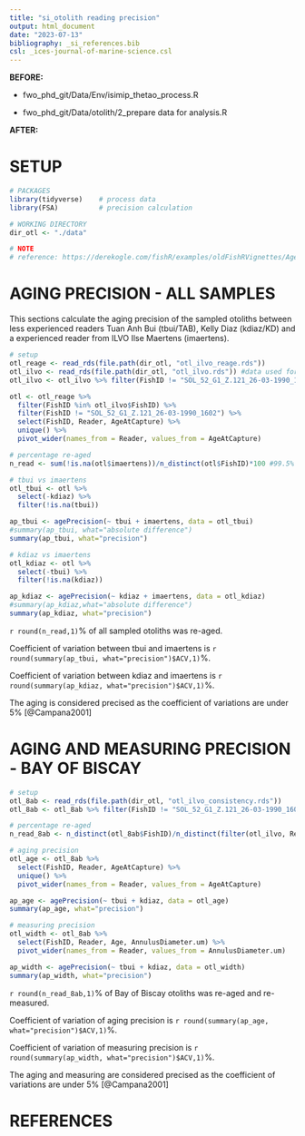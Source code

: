 ```yaml
---
title: "si_otolith reading precision"
output: html_document
date: "2023-07-13"
bibliography: _si_references.bib
csl: _ices-journal-of-marine-science.csl
---
```


**BEFORE:**

-   fwo_phd_git/Data/Env/isimip_thetao_process.R

-   fwo_phd_git/Data/otolith/2_prepare data for analysis.R

**AFTER:**

# SETUP

```r
# PACKAGES
library(tidyverse)    # process data
library(FSA)          # precision calculation

# WORKING DIRECTORY
dir_otl <- "./data"

# NOTE
# reference: https://derekogle.com/fishR/examples/oldFishRVignettes/AgeComparisons.pdf
```

# AGING PRECISION - ALL SAMPLES

This sections calculate the aging precision of the sampled otoliths between less experienced readers Tuan Anh Bui (tbui/TAB), Kelly Diaz (kdiaz/KD) and a experienced reader from ILVO Ilse Maertens (imaertens).

```r
# setup
otl_reage <- read_rds(file.path(dir_otl, "otl_ilvo_reage.rds"))
otl_ilvo <- read_rds(file.path(dir_otl, "otl_ilvo.rds")) #data used for analysis
otl_ilvo <- otl_ilvo %>% filter(FishID != "SOL_52_G1_Z.121_26-03-1990_1602")

otl <- otl_reage %>% 
  filter(FishID %in% otl_ilvo$FishID) %>%
  filter(FishID != "SOL_52_G1_Z.121_26-03-1990_1602") %>%
  select(FishID, Reader, AgeAtCapture) %>% 
  unique() %>%
  pivot_wider(names_from = Reader, values_from = AgeAtCapture)

# percentage re-aged
n_read <- sum(!is.na(otl$imaertens))/n_distinct(otl$FishID)*100 #99.5% otoliths re-age
```

```r
# tbui vs imaertens
otl_tbui <- otl %>% 
  select(-kdiaz) %>%
  filter(!is.na(tbui))

ap_tbui <- agePrecision(~ tbui + imaertens, data = otl_tbui)
#summary(ap_tbui, what="absolute difference")
summary(ap_tbui, what="precision")
```

```r
# kdiaz vs imaertens
otl_kdiaz <- otl %>% 
  select(-tbui) %>%
  filter(!is.na(kdiaz))

ap_kdiaz <- agePrecision(~ kdiaz + imaertens, data = otl_kdiaz)
#summary(ap_kdiaz,what="absolute difference")
summary(ap_kdiaz, what="precision")
```

`r round(n_read,1)`% of all sampled otoliths was re-aged. 

Coefficient of variation between tbui and imaertens is `r round(summary(ap_tbui, what="precision")$ACV,1)`%.

Coefficient of variation between kdiaz and imaertens is `r round(summary(ap_kdiaz, what="precision")$ACV,1)`%.

The aging is considered precised as the coefficient of variations are under 5% [@Campana2001]

# AGING AND MEASURING PRECISION - BAY OF BISCAY

```r
# setup
otl_8ab <- read_rds(file.path(dir_otl, "otl_ilvo_consistency.rds"))
otl_8ab <- otl_8ab %>% filter(FishID != "SOL_52_G1_Z.121_26-03-1990_1602")

# percentage re-aged
n_read_8ab <- n_distinct(otl_8ab$FishID)/n_distinct(filter(otl_ilvo, Reader == "kdiaz")$FishID)*100 #16.4%% otoliths re-age
```

```r
# aging precision
otl_age <- otl_8ab %>% 
  select(FishID, Reader, AgeAtCapture) %>%
  unique() %>%
  pivot_wider(names_from = Reader, values_from = AgeAtCapture) 

ap_age <- agePrecision(~ tbui + kdiaz, data = otl_age)
summary(ap_age, what="precision")
```

```r
# measuring precision
otl_width <- otl_8ab %>% 
  select(FishID, Reader, Age, AnnulusDiameter.um) %>%
  pivot_wider(names_from = Reader, values_from = AnnulusDiameter.um) 

ap_width <- agePrecision(~ tbui + kdiaz, data = otl_width)
summary(ap_width, what="precision")
```


`r round(n_read_8ab,1)`% of Bay of Biscay otoliths was re-aged and re-measured. 

Coefficient of variation of aging precision is `r round(summary(ap_age, what="precision")$ACV,1)`%.

Coefficient of variation of measuring precision is `r round(summary(ap_width, what="precision")$ACV,1)`%.

The aging and measuring are considered precised as the coefficient of variations are under 5% [@Campana2001]

# REFERENCES
